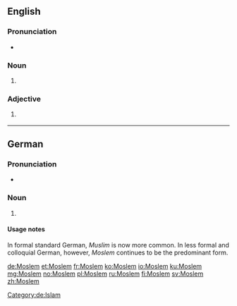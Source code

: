 {{also|moslem}}
==English==

===Pronunciation===
* {{IPA|/ˈmɒzləm/|/ˈmɒsləm/|lang=en}}

===Noun===
{{en-noun}}

# {{context|dated|lang=en}} {{alternative spelling of|Muslim}}

===Adjective===
{{en-adj|-}}

# {{context|dated|lang=en}} {{alternative spelling of|Muslim}}

----

==German==

===Pronunciation===
* {{IPA|/ˈmɔslɛm/|lang=de}}

===Noun===
{{de-noun|m|Moslems|Moslems}}

# {{alternative form of|Muslim|lang=de}}

====Usage notes====
In formal standard German, ''Muslim'' is now more common. In less formal and colloquial German, however, ''Moslem'' continues to be the predominant form.

[[Category:de:Islam]]

[[de:Moslem]]
[[et:Moslem]]
[[fr:Moslem]]
[[ko:Moslem]]
[[io:Moslem]]
[[ku:Moslem]]
[[mg:Moslem]]
[[no:Moslem]]
[[pl:Moslem]]
[[ru:Moslem]]
[[fi:Moslem]]
[[sv:Moslem]]
[[zh:Moslem]]
